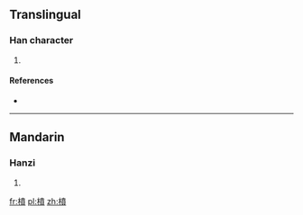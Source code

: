 ==Translingual==

===Han character===
{{Han char|rn=75|rad=木|as=12|sn=16|four=4498<sub>6</sub>|canj=木十廿金 (DJTC)}}

# {{defn|Han|sort=木12}}

====References====
* {{Han ref|kx=0555.030|dkj=15587|dj=0943.160|hdz=21287.020|uh=6A68|ud=27240|bh=E9C3|bd=59843}}

----

==Mandarin==

===Hanzi===
{{cmn-hanzi|pin=[[fén]] ([[fen2]])|wg=fen<sup>2</sup>}}

# {{defn|lang=cmn|sort=木12}}

[[fr:橨]]
[[pl:橨]]
[[zh:橨]]